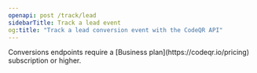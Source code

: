 ```yaml
---
openapi: post /track/lead
sidebarTitle: Track a lead event
og:title: "Track a lead conversion event with the CodeQR API"
---
```


<Note>
  Conversions endpoints require a [Business plan](https://codeqr.io/pricing)
  subscription or higher.
</Note>
